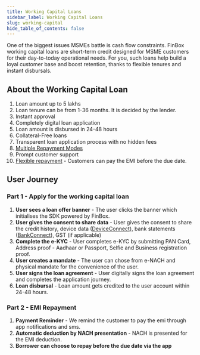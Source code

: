 ```yaml
---
title: Working Capital Loans
sidebar_label: Working Capital Loans
slug: working-capital
hide_table_of_contents: false
---
```



One of the biggest issues MSMEs battle is cash flow constraints. FinBox working capital loans are short-term credit designed for MSME customers for their day-to-today operational needs. For you, such loans help build a loyal customer base and boost retention, thanks to flexible tenures and instant disbursals. 


## About the Working Capital Loan

1. Loan amount up to 5 lakhs
2. Loan tenure can be from 1-36 months. It is decided by the lender.
3. Instant approval 
4. Completely digital loan application
6. Loan amount is disbursed in 24-48 hours
7. Collateral-Free loans
8. Transparent loan application process with no hidden fees
9. [Multiple Repayment Modes](/product/nomenclature#repayment)
10. Prompt customer support
11. [Flexible repayment](/product/nomenclature#repayment) - Customers can pay the EMI before the due date.


## User Journey

### Part 1 - Apply for the working capital loan

1. **User sees a loan offer banner** - The user clicks the banner which initialises the SDK powered by FinBox. 
2. **User gives the consent to share data** - User gives the consent to share the credit history, device data ([DeviceConnect](/product/products/device-connect)), bank statements ([BankConnect](/product/products/bank-connect)), GST (if applicable)
3. **Complete the e-KYC** - User completes e-KYC by submitting  PAN Card, Address proof - Aadhaar or Passport, Selfie and Business registration proof.
4. **User creates a mandate** - The user can chose from e-NACH and physical mandate for the convenience of the user.
5. **User signs the loan agreement** - User digitally signs the loan agreement and completes the application journey.
6. **Loan disbursal** - Loan amount gets credited to the user account within 24-48 hours. 

### Part 2 - EMI Repayment

1. **Payment Reminder** - We remind the customer to pay the emi through app notifications and sms.
2. **Automatic deduction by NACH presentation** - NACH is presented for the EMI deduction.
3. **Borrower can choose to repay before the due date via the app**
  

